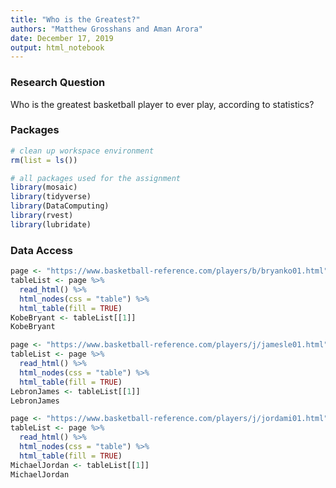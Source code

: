 ```yaml
---
title: "Who is the Greatest?"
authors: "Matthew Grosshans and Aman Arora"
date: December 17, 2019
output: html_notebook
---
```


### Research Question
Who is the greatest basketball player to ever play, according to statistics?

### Packages

```r
# clean up workspace environment
rm(list = ls())

# all packages used for the assignment
library(mosaic)
library(tidyverse)
library(DataComputing)
library(rvest)
library(lubridate)
```

### Data Access

```r
page <- "https://www.basketball-reference.com/players/b/bryanko01.html"
tableList <- page %>%
  read_html() %>%
  html_nodes(css = "table") %>%
  html_table(fill = TRUE)
KobeBryant <- tableList[[1]]
KobeBryant
```
```r
page <- "https://www.basketball-reference.com/players/j/jamesle01.html"
tableList <- page %>%
  read_html() %>%
  html_nodes(css = "table") %>%
  html_table(fill = TRUE)
LebronJames <- tableList[[1]]
LebronJames
```
```r
page <- "https://www.basketball-reference.com/players/j/jordami01.html"
tableList <- page %>%
  read_html() %>%
  html_nodes(css = "table") %>%
  html_table(fill = TRUE)
MichaelJordan <- tableList[[1]]
MichaelJordan
```


























